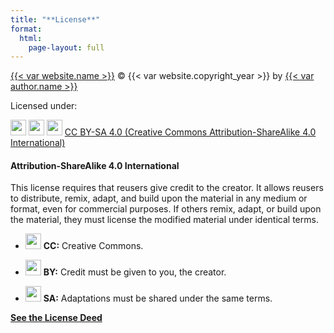 ```yaml
---
title: "**License**"
format:
  html:
    page-layout: full
---
```


[{{< var website.name >}}]({{< var website.github_page >}}) © {{< var website.copyright_year >}} by [{{< var author.name >}}]({{< var author.url >}})

Licensed under:

<img src="https://mirrors.creativecommons.org/presskit/icons/cc.svg" width="25"/> <img src="https://mirrors.creativecommons.org/presskit/icons/by.svg" width="25"/> <img src="https://mirrors.creativecommons.org/presskit/icons/sa.svg" width="25"/> [CC BY-SA 4.0 (Creative Commons Attribution-ShareAlike 4.0 International)](https://creativecommons.org/licenses/by-sa/4.0/)

#### **Attribution-ShareAlike 4.0 International**

This license requires that reusers give credit to the creator. It allows reusers to distribute, remix, adapt, and build upon the material in any medium or format, even for commercial purposes. If others remix, adapt, or build upon the material, they must license the modified material under identical terms.

-   <img src="https://mirrors.creativecommons.org/presskit/icons/cc.svg" width="25"/> **CC:** Creative Commons.

-   <img src="https://mirrors.creativecommons.org/presskit/icons/by.svg" width="25"/> **BY:** Credit must be given to you, the creator.

-   <img src="https://mirrors.creativecommons.org/presskit/icons/sa.svg" width="25"/> **SA:** Adaptations must be shared under the same terms.

[**See the License Deed**](http://creativecommons.org/licenses/by-sa/4.0/)